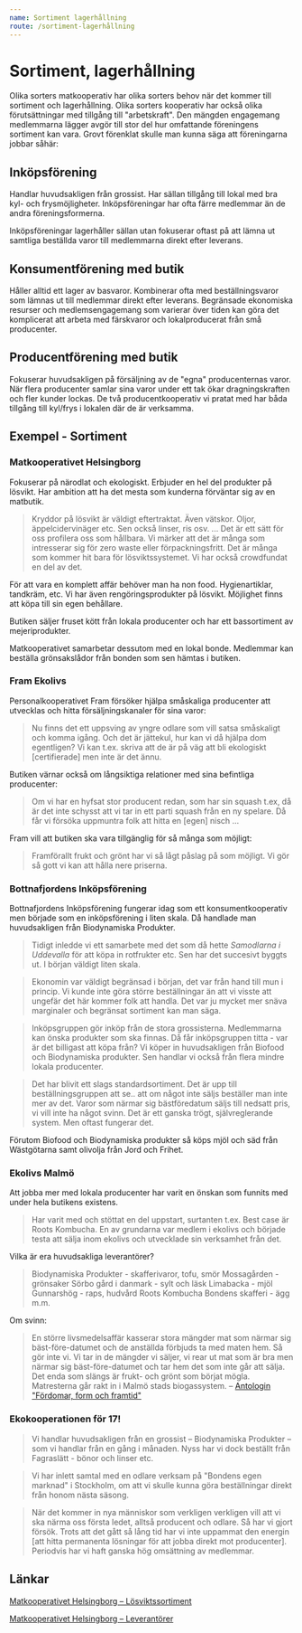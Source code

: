 ```yaml
---
name: Sortiment lagerhållning
route: /sortiment-lagerhållning
---
```


# Sortiment, lagerhållning

Olika sorters matkooperativ har olika sorters behov när det kommer till sortiment och lagerhållning. Olika sorters kooperativ har också olika förutsättningar med tillgång till "arbetskraft". Den mängden engagemang medlemmarna lägger avgör till stor del hur omfattande föreningens sortiment kan vara. Grovt förenklat skulle man kunna säga att föreningarna jobbar såhär:

## Inköpsförening

Handlar huvudsakligen från grossist. Har sällan tillgång till lokal med bra kyl- och frysmöjligheter. Inköpsföreningar har ofta färre medlemmar än de andra föreningsformerna.

Inköpsföreningar lagerhåller sällan utan fokuserar oftast på att lämna ut samtliga beställda varor till medlemmarna direkt efter leverans.

## Konsumentförening med butik

Håller alltid ett lager av basvaror. Kombinerar ofta med beställningsvaror som lämnas ut till medlemmar direkt efter leverans. Begränsade ekonomiska resurser och medlemsengagemang som varierar över tiden kan göra det komplicerat att arbeta med färskvaror och lokalproducerat från små producenter.

## Producentförening med butik

Fokuserar huvudsakligen på försäljning av de "egna" producenternas varor. När flera producenter samlar sina varor under ett tak ökar dragningskraften och fler kunder lockas. De två producentkooperativ vi pratat med har båda tillgång till kyl/frys i lokalen där de är verksamma.

## Exempel - Sortiment

### Matkooperativet Helsingborg

Fokuserar på närodlat och ekologiskt. Erbjuder en hel del produkter på lösvikt. Har ambition att ha det mesta som kunderna förväntar sig av en matbutik.

> Kryddor på lösvikt är väldigt eftertraktat. Även vätskor. Oljor, äppelcidervinäger etc. Sen också linser, ris osv.
> ...
> Det är ett sätt för oss profilera oss som hållbara. Vi märker att det är många som intresserar sig för zero waste eller förpackningsfritt. Det är många som kommer hit bara för lösviktssystemet. Vi har också crowdfundat en del av det.

För att vara en komplett affär behöver man ha non food. Hygienartiklar, tandkräm, etc. Vi har även rengöringsprodukter på lösvikt. Möjlighet finns att köpa till sin egen behållare.

Butiken säljer fruset kött från lokala producenter och har ett bassortiment av mejeriprodukter.

Matkooperativet samarbetar dessutom med en lokal bonde. Medlemmar kan beställa grönsakslådor från bonden som sen hämtas i butiken.

### Fram Ekolivs

Personalkooperativet Fram försöker hjälpa småskaliga producenter att utvecklas och hitta försäljningskanaler för sina varor:

> Nu finns det ett uppsving av yngre odlare som vill satsa småskaligt och komma igång. Och det är jättekul, hur kan vi då hjälpa dom egentligen? Vi kan t.ex. skriva att de är på väg att bli ekologiskt [certifierade] men inte är det ännu.

Butiken värnar också om långsiktiga relationer med sina befintliga producenter:

> Om vi har en hyfsat stor producent redan, som har sin squash t.ex, då är det inte schysst att vi tar in ett parti squash från en ny spelare. Då får vi försöka uppmuntra folk att hitta en [egen] nisch …

Fram vill att butiken ska vara tillgänglig för så många som möjligt:

> Framförallt frukt och grönt har vi så lågt påslag på som möjligt. Vi gör så gott vi kan att hålla nere priserna.

### Bottnafjordens Inköpsförening

Bottnafjordens Inköpsförening fungerar idag som ett konsumentkooperativ men började som en inköpsförening i liten skala. Då handlade man huvudsakligen från Biodynamiska Produkter.

> Tidigt inledde vi ett samarbete med det som då hette _Samodlarna i Uddevalla_ för att köpa in rotfrukter etc. Sen har det succesivt byggts ut. I början väldigt liten skala.

> Ekonomin var väldigt begränsad i början, det var från hand till mun i princip. Vi kunde inte göra större beställningar än att vi visste att ungefär det här kommer folk att handla. Det var ju mycket mer snäva marginaler och begränsat sortiment kan man säga.

> Inköpsgruppen gör inköp från de stora grossisterna. Medlemmarna kan önska produkter som ska finnas. Då får inköpsgruppen titta - var är det billigast att köpa från? Vi köper in huvudsakligen från Biofood och Biodynamiska produkter. Sen handlar vi också från flera mindre lokala producenter.

> Det har blivit ett slags standardsortiment. Det är upp till beställningsgruppen att se.. att om något inte säljs beställer man inte mer av det. Varor som närmar sig bästföredatum säljs till nedsatt pris, vi vill inte ha något svinn. Det är ett ganska trögt, självreglerande system. Men oftast fungerar det.

Förutom Biofood och Biodynamiska produkter så köps mjöl och säd från Wästgötarna samt olivolja från Jord och Frihet.

### Ekolivs Malmö

Att jobba mer med lokala producenter har varit en önskan som funnits med under hela butikens existens.

> Har varit med och stöttat en del uppstart, surtanten t.ex. Best case är Roots Kombucha. En av grundarna var medlem i ekolivs och började testa att sälja inom ekolivs och utvecklade sin verksamhet från det.

Vilka är era huvudsakliga leverantörer?

> Biodynamiska Produkter - skafferivaror, tofu, smör
> Mossagården - grönsaker
> Sörbo gård i danmark - sylt och läsk
> Limabacka - mjöl
> Gunnarshög - raps, hudvård
> Roots Kombucha
> Bondens skafferi - ägg m.m.

Om svinn:

> En större livsmedelsaffär kasserar stora mängder mat som närmar sig bäst-före-datumet och de anställda förbjuds ta med maten hem. Så gör inte vi. Vi tar in de mängder vi säljer, vi rear ut mat som är bra men närmar sig bäst-före-datumet och tar hem det som inte går att sälja. Det enda som slängs är frukt- och grönt som börjat mögla. Matresterna går rakt in i Malmö stads biogassystem. – [Antologin "Fördomar, form och framtid"](https://www.ekolivs.se/wp-content/uploads/2016/10/Sektor3-antologi_2012_web_enkel.pdf)

### Ekokooperationen för 17!

> Vi handlar huvudsakligen från en grossist – Biodynamiska Produkter – som vi handlar från en gång i månaden. Nyss har vi dock beställt från Fagraslätt - bönor och linser etc.

> Vi har inlett samtal med en odlare verksam på "Bondens egen marknad" i Stockholm, om att vi skulle kunna göra beställningar direkt från honom nästa säsong.

> När det kommer in nya människor som verkligen verkligen vill att vi ska närma oss första ledet, alltså producent och odlare. Så har vi gjort försök. Trots att det gått så lång tid har vi inte uppammat den energin [att hitta permanenta lösningar för att jobba direkt mot producenter]. Periodvis har vi haft ganska hög omsättning av medlemmar.

## Länkar

[Matkooperativet Helsingborg – Lösviktssortiment](https://matkooperativet.se/vart-losviktssortiment/)

[Matkooperativet Helsingborg – Leverantörer](https://matkooperativet.se/leverantorer/)
